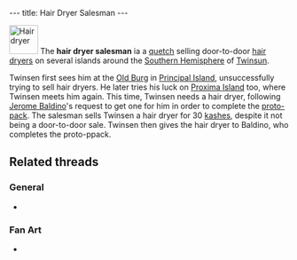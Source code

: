 ---
title: Hair Dryer Salesman
---

{{twinsunica import}}{{Infobox Character
 |image=Salesman1.jpg
 |race=Quetch
 |gender=Male
 |size=average
 |age=Adult
 |magical=no
 |lba1=yes
 |lba2=
 |alignment=neutral
 |occupation=Salesman
 |requires=
 |amount=
 |fam1=
 |fam2=
 |planet=
 |island=
 |building=
}}

[[Image:Hairdryer1.png|right|52px|frame|Hair dryer]]
The '''hair dryer salesman''' ia a [[quetch]] selling door-to-door [[hair dryer]]s on several islands around the [[Southern Hemisphere]] of [[Twinsun]].

Twinsen first sees him at the [[Old Burg]] in [[Principal Island]], unsuccessfully trying to sell hair dryers. He later tries his luck on [[Proxima Island]] too, where Twinsen meets him again. This time, Twinsen needs a hair dryer, following [[Jerome Baldino]]'s request to get one for him in order to complete the [[proto-pack]]. The salesman sells Twinsen a hair dryer for 30 [[kashes]], despite it not being a door-to-door sale. Twinsen then gives the hair dryer to Baldino, who completes the proto-ppack.

==Related threads==
===General===
* {{thread|id=5950|title=Who is Hairdrier Saleman?}}

===Fan Art===
* {{post|id=112171|title=Lba3}}

<!-- remove these category links when they're all automated by categorizers...
[[Category:Quetches]]
[[Category:Male characters]]
[[Category:Average characters]]
[[Category:Adult characters]]
[[Category:Principal Island inhabitants]]
[[Category:Proxima Island inhabitants]] -->